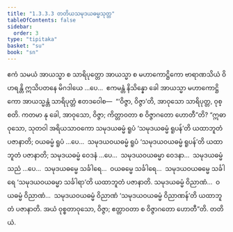 ```yaml
---
title: "1.3.3.3 တတိယသမုဒယဓမ္မသုတ္တ"
tableOfContents: false
sidebar:
  order: 3
type: "tipitaka"
basket: "su"
book: "sn"
---
```



<DynamicBreadcrumb />

<Division number="128" book="sn" e="ch" v="18" p="299">

<Paragraph number="728" book="sn">
ဧကံ သမယံ အာယသ္မာ စ သာရိပုတ္တော အာယသ္မာ စ မဟာကောဋ္ဌိကော ဗာရာဏသိယံ ဝိဟရန္တိ ဣသိပတနေ မိဂဒါယေ …ပေ…  ဧကမန္တံ နိသိန္နော ခေါ အာယသ္မာ မဟာကောဋ္ဌိကော အာယသ္မန္တံ သာရိပုတ္တံ ဧတဒဝေါစ—  “‘ဝိဇ္ဇာ, ဝိဇ္ဇာ’တိ, အာဝုသော သာရိပုတ္တ, ဝုစ္စတိ. ကတမာ နု ခေါ, အာဝုသော, ဝိဇ္ဇာ; ကိတ္တာဝတာ စ ဝိဇ္ဇာဂတော ဟောတီ”တိ?
</Paragraph>

<Paragraph number="729" book="sn">
“ဣဓာဝုသော, သုတဝါ အရိယသာဝကော သမုဒယဓမ္မံ ရူပံ ‘သမုဒယဓမ္မံ ရူပန်’တိ ယထာဘူတံ ပဇာနာတိ; ဝယဓမ္မံ ရူပံ …ပေ…  သမုဒယဝယဓမ္မံ ရူပံ ‘သမုဒယဝယဓမ္မံ ရူပန်’တိ ယထာဘူတံ ပဇာနာတိ; သမုဒယဓမ္မံ ဝေဒနံ …ပေ…  သမုဒယဝယဓမ္မာ ဝေဒနာ…  သမုဒယဓမ္မံ သညံ …ပေ…  သမုဒယဓမ္မေ သင်္ခါရေ…  ဝယဓမ္မေ သင်္ခါရေ…  သမုဒယဝယဓမ္မေ သင်္ခါရေ ‘သမုဒယဝယဓမ္မာ သင်္ခါရာ’တိ ယထာဘူတံ ပဇာနာတိ. သမုဒယဓမ္မံ ဝိညာဏံ…  ဝယဓမ္မံ ဝိညာဏံ…  သမုဒယဝယဓမ္မံ ဝိညာဏံ ‘သမုဒယဝယဓမ္မံ ဝိညာဏန်’တိ ယထာဘူတံ ပဇာနာတိ. အယံ ဝုစ္စတာဝုသော, ဝိဇ္ဇာ; ဧတ္တာဝတာ စ ဝိဇ္ဇာဂတော ဟောတီ”တိ.

</Paragraph>
</Division>

<Paragraph number="730" type="center" book="sn">
တတိယံ.
</Paragraph>